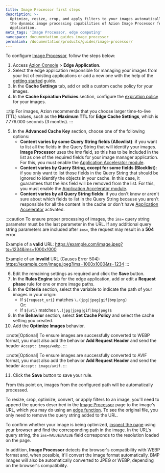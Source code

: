 ```yaml
---
title: Image Processor first steps
description: >-
  Optimize, resize, crop, and apply filters to your images automatically with
  the dynamic image processing capabilities of Azion Image Processor for Edge
  Application.
meta_tags: 'Image Processor, edge computing'
namespace: documentation_guides_image_processor
permalink: /documentation/products/guides/image-processor/
---
```


To configure [Image Processor](/en/documentation/products/build/edge-application/image-processor/), follow the steps below:

1. Access [Azion Console](/en/documentation/products/guides/how-to-access-azion-console/) > **Edge Application**.
2. Select the edge application responsible for managing your images from your list of existing applications or add a new one with the help of the [getting started](/en/documentation/products/get-started/) guide.
3. In the **Cache Settings** tab, add or edit a custom cache policy for your images.
4. In the **Cache Expiration Policies** section, configure the [expiration policy](/en/documentation/products/build/edge-application/cache-settings/#browser-cache-settings) for your images.

:::tip
For images, Azion recommends that you choose larger time-to-live (TTL) values, such as the **Maximum TTL** for **Edge Cache Settings**, which is 7.776.000 seconds (3 months).
:::

5. In the **Advanced Cache Key** section, choose one of the following options:
    - **Content varies by some Query String fields (Allowlist)**: if you want to list all the fields in the Query String that will identify your images. **Image Processor** uses the *ims* field, so this has to be included in the list as one of the required fields for your image manager application. For this, you must enable the [Application Accelerator module](/en/documentation/products/build/edge-application/application-accelerator/).
    - **Content varies by Query String, except for some fields (Blocklist)**: if you only want to list those fields in the Query String that should be ignored to identify the objects in your cache. In this case, it guarantees that the *ims* field will be removed from the list. For this, you must enable the [Application Accelerator module](/en/documentation/products/build/edge-application/application-accelerator/).
    - **Content varies by all Query String fields**: if you don't know or aren't sure about which fields to list in the Query String because you aren't responsible for all the content in the cache or don't have [Application Accelerator](/en/documentation/products/build/edge-application/application-accelerator/) activated.

:::caution
To ensure proper processing of images, the `ims=` query string parameter must be the last parameter in the URL. If any additional query string parameters are included after `ims=`, the request may result in a **504** error.

Example of a **valid** URL: https://example.com/image.jpeg?ts=1234&ims=1000x1000

Example of an **invalid** URL (Causes Error 504): https://example.com/image.jpeg?ims=1000x1000&ts=1234
:::

6. Edit the remaining settings as required and click the **Save** button.
7. In the **Rules Engine** tab for the edge application, add or edit a **Request phase** rule for one or more image paths.
8. In the **Criteria** section, select the variable to indicate the path of your images in your origin:
    - If `${request_uri}` matches `\.(jpg|jpeg|gif|bmp|png)`<br/>
        Or:
    - If `${uri}` matches `\.(jpg|jpeg|gif|bmp|png)$`
9. In the **Behavior** section, select **Set Cache Policy** and select the cache setting you created.
10. Add the **Optimize Images** behavior.

:::note[Optional]
To ensure images are successfully converted to WEBP format, you must also add the behavior **Add Request Header** and send the header `Accept: image/webp`.
:::

:::note[Optional]
To ensure images are successfully converted to AVIF format, you must also add the behavior **Add Request Header** and send the header `Accept: image/avif`.
:::

11. Click the **Save** button to save your rule.

From this point on, images from the configured path will be automatically processed. 

To resize, crop, optimize, convert, or apply filters to an image, you'll need to append the queries described in the [Image Processor](/en/documentation/products/build/edge-application/image-processor/) page to the image's URL, which you may do using an [edge function](/en/documentation/products/build/edge-application/edge-functions/). To see the original file, you only need to remove the query string added to the URL.

To confirm whether your image is being optimized, [inspect the page](https://developer.mozilla.org/en-US/docs/Learn/Common_questions/What_are_browser_developer_tools) using your browser and find the corresponding path in the image. In the URL's query string, the `ims=VALUExVALUE` field corresponds to the resolution loaded on the page.

In addition, **Image Processor** detects the browser's compatibility with WEBP format and, when possible, it'll convert the image format automatically. BMP images will also be automatically converted to JPEG or WEBP, depending on the browser's compatibility.
